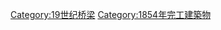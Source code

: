 {{Commonscat|Bridges completed in 1854}}
{{Cat nav 10years|19世纪桥梁|1854||年完工橋梁}}

[[Category:19世纪桥梁|Category:19世纪桥梁]]
[[Category:1854年完工建築物|Category:1854年完工建築物]]